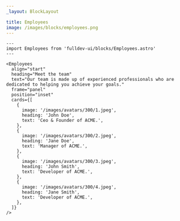 ```yaml
---
_layout: BlockLayout

title: Employees
image: /images/blocks/employees.png
---
```


```astro live
---
import Employees from 'fulldev-ui/blocks/Employees.astro'
---

<Employees
  align="start"
  heading="Meet the team"
  text="Our team is made up of experienced professionals who are dedicated to helping you achieve your goals."
  frame="panel"
  position="inset"
  cards={[
    {
      image: '/images/avatars/300/1.jpeg',
      heading: 'John Doe',
      text: 'Ceo & Founder of ACME.',
    },
    {
      image: '/images/avatars/300/2.jpeg',
      heading: 'Jane Doe',
      text: 'Manager of ACME.',
    },
    {
      image: '/images/avatars/300/3.jpeg',
      heading: 'John Smith',
      text: 'Developer of ACME.',
    },
    {
      image: '/images/avatars/300/4.jpeg',
      heading: 'Jane Smith',
      text: 'Developer of ACME.',
    },
  ]}
/>
```
